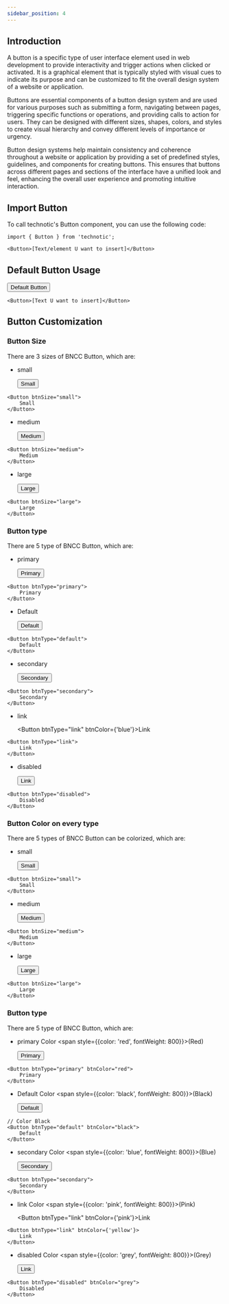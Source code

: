```yaml
---
sidebar_position: 4
---
```



## Introduction

A button is a specific type of user interface element used in web development to provide interactivity and trigger actions when clicked or activated. It is a graphical element that is typically styled with visual cues to indicate its purpose and can be customized to fit the overall design system of a website or application.

Buttons are essential components of a button design system and are used for various purposes such as submitting a form, navigating between pages, triggering specific functions or operations, and providing calls to action for users. They can be designed with different sizes, shapes, colors, and styles to create visual hierarchy and convey different levels of importance or urgency.

Button design systems help maintain consistency and coherence throughout a website or application by providing a set of predefined styles, guidelines, and components for creating buttons. This ensures that buttons across different pages and sections of the interface have a unified look and feel, enhancing the overall user experience and promoting intuitive interaction.

## Import Button
To call technotic's Button component, you can use the following code:

```tsx
import { Button } from 'technotic';

<Button>[Text/element U want to insert]</Button>
```

## Default Button Usage

<Button>Default Button</Button>
<br/>

```tsx
<Button>[Text U want to insert]</Button>
```

## Button Customization

### Button Size

There are 3 sizes of BNCC Button, which are:

- small

    <Button btnSize="small">Small</Button>
```tsx
<Button btnSize="small">
    Small
</Button>
```

- medium

    <Button btnSize="medium">Medium</Button>
```tsx
<Button btnSize="medium">
    Medium
</Button>
```

- large

    <Button btnSize="large">Large</Button>
```tsx
<Button btnSize="large">
    Large
</Button>
```

### Button type

There are 5 type of BNCC Button, which are:

- primary

    <Button btnType="primary">Primary</Button>
```tsx
<Button btnType="primary">
    Primary
</Button>
```

- Default

    <Button btnType="default">Default</Button>
```tsx
<Button btnType="default">
    Default
</Button>
```

- secondary

    <Button btnType="secondary">Secondary</Button>
```tsx
<Button btnType="secondary">
    Secondary
</Button>
```

- link

    <Button btnType="link" btnColor={'blue'}>Link</Button>
```tsx
<Button btnType="link">
    Link
</Button>
```

- disabled

    <Button btnType="disabled">Link</Button>
```tsx
<Button btnType="disabled">
    Disabled
</Button>
```

### Button Color on every type

There are 5 types of BNCC Button can be colorized, which are:


- small

    <Button btnSize="small">Small</Button>
```tsx
<Button btnSize="small">
    Small
</Button>
```

- medium

    <Button btnSize="medium">Medium</Button>
```tsx
<Button btnSize="medium">
    Medium
</Button>
```

- large

    <Button btnSize="large">Large</Button>
```tsx
<Button btnSize="large">
    Large
</Button>
```

### Button type

There are 5 type of BNCC Button, which are:

- primary Color <span style={{color: 'red', fontWeight: 800}}>(Red)</span>

    <Button btnType="primary" btnColor="red">Primary</Button>
```tsx
<Button btnType="primary" btnColor="red">
    Primary
</Button>
```

- Default Color <span style={{color: 'black', fontWeight: 800}}>(Black)</span>

    <Button btnType="default" btnColor="black">Default</Button>
```tsx
// Color Black
<Button btnType="default" btnColor="black">
    Default
</Button>
```

- secondary Color <span style={{color: 'blue', fontWeight: 800}}>(Blue)</span>

    <Button btnType="secondary" btnColor="blue">Secondary</Button>
```tsx
<Button btnType="secondary">
    Secondary
</Button>
```

- link Color <span style={{color: 'pink', fontWeight: 800}}>(Pink)</span>

    <Button btnType="link" btnColor={'pink'}>Link</Button>
```tsx
<Button btnType="link" btnColor={'yellow'}>
    Link
</Button>
```

- disabled Color <span style={{color: 'grey', fontWeight: 800}}>(Grey)</span>

    <Button btnType="disabled" btnColor="grey">Link</Button>
```tsx
<Button btnType="disabled" btnColor="grey">
    Disabled
</Button>
```